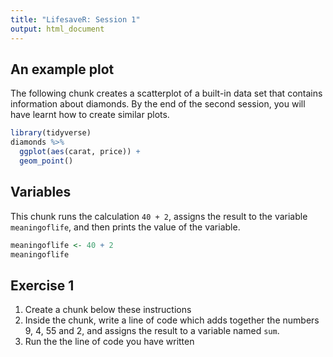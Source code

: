 ```yaml
---
title: "LifesaveR: Session 1"
output: html_document
---
```


## An example plot

The following chunk creates a scatterplot of a built-in data set that contains information about diamonds. By the end of
the second session, you will have learnt how to create similar plots.

```r
library(tidyverse)
diamonds %>%
  ggplot(aes(carat, price)) +
  geom_point()
```

## Variables

This chunk runs the calculation `40 + 2`, assigns the result to the variable `meaningoflife`, and then prints the value
of the variable.

```r
meaningoflife <- 40 + 2
meaningoflife
```

## Exercise 1

1. Create a chunk below these instructions
1. Inside the chunk, write a line of code which adds together the numbers 9, 4, 55 and 2, and assigns the result to a variable named `sum`.
1. Run the the line of code you have written
